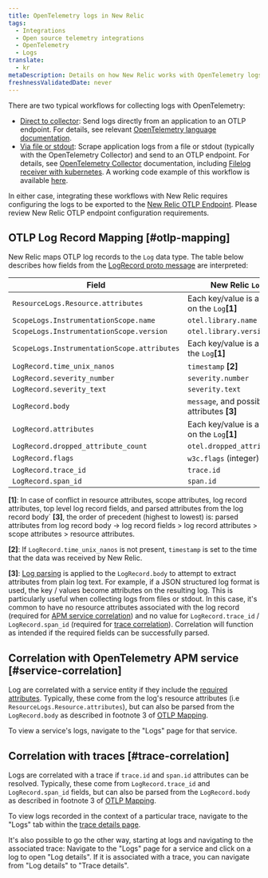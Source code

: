 ```yaml
---
title: OpenTelemetry logs in New Relic
tags:
  - Integrations
  - Open source telemetry integrations
  - OpenTelemetry
  - Logs
translate:
  - kr
metaDescription: Details on how New Relic works with OpenTelemetry logs
freshnessValidatedDate: never
---
```


There are two typical workflows for collecting logs with OpenTelemetry:

- [Direct to collector](https://opentelemetry.io/docs/specs/otel/logs/#direct-to-collector): Send logs directly from an application to an OTLP endpoint. For details, see relevant [OpenTelemetry language documentation](https://opentelemetry.io/docs/languages/).
- [Via file or stdout](https://opentelemetry.io/docs/specs/otel/logs/#via-file-or-stdout-logs): Scrape application logs from a file or stdout (typically with the OpenTelemetry Collector) and send to an OTLP endpoint. For details, see [OpenTelemetry Collector](https://opentelemetry.io/docs/collector/) documentation, including [Filelog receiver with kubernetes](https://opentelemetry.io/docs/kubernetes/collector/components/#filelog-receiver). A working code example of this workflow is available [here](https://github.com/newrelic/newrelic-opentelemetry-examples/tree/main/other-examples/java/logs-in-context-log4j2).

In either case, integrating these workflows with New Relic requires configuring the logs to be exported to the [New Relic OTLP Endpoint](/docs/more-integrations/open-source-telemetry-integrations/opentelemetry/best-practices/opentelemetry-otlp). Please review New Relic OTLP endpoint configuration requirements.

## OTLP Log Record Mapping [#otlp-mapping]

New Relic maps OTLP log records to the `Log` data type. The table below describes how fields from the [LogRecord proto message](https://github.com/open-telemetry/opentelemetry-proto/blob/main/opentelemetry/proto/logs/v1/logs.proto) are interpreted:

| Field                                       | New Relic `Log` field                              |
|---------------------------------------------|----------------------------------------------------|
| `ResourceLogs.Resource.attributes`          | Each key/value is an attribute on the `Log`**[1]** |
| `ScopeLogs.InstrumentationScope.name `      | `otel.library.name`                                |
| `ScopeLogs.InstrumentationScope.version`    | `otel.library.version`                             |
| `ScopeLogs.InstrumentationScope.attributes` | Each key/value is an attribute the `Log`**[1]**    |
| `LogRecord.time_unix_nanos`                 | `timestamp` **[2]**                                |
| `LogRecord.severity_number`                 | `severity.number`                                  |
| `LogRecord.severity_text`                   | `severity.text`                                    |
| `LogRecord.body`                            | `message`, and possibly parsed attributes **[3]**  |
| `LogRecord.attributes`                      | Each key/value is an attribute on the `Log`**[1]** |
| `LogRecord.dropped_attribute_count`         | `otel.dropped_attributes_count`                    |
| `LogRecord.flags`                           | `w3c.flags` (integer)                              |
| `LogRecord.trace_id`                        | `trace.id`                                         |
| `LogRecord.span_id`                         | `span.id`                                          |

**[1]**: In case of conflict in resource attributes, scope attributes, log record attributes, top level log record fields, and parsed attributes from the log record body` **[3]**, the order of precedent (highest to lowest) is: parsed attributes from log record body -> log record fields > log record attributes > scope attributes > resource attributes.

**[2]**: If `LogRecord.time_unix_nanos` is not present, `timestamp` is set to the time that the data was received by New Relic.

**[3]**: [Log parsing](/docs/logs/ui-data/parsing/) is applied to the `LogRecord.body` to attempt to extract attributes from plain log text. For example, if a JSON structured log format is used, the key / values become attributes on the resulting log. This is particularly useful when collecting logs from files or stdout. In this case, it's common to have no resource attributes associated with the log record (required for [APM service correlation](#service-correlation)) and no value for `LogRecord.trace_id` / `LogRecord.span_id` (required for [trace correlation](#trace-correlation)). Correlation will function as intended if the required fields can be successfully parsed.

## Correlation with OpenTelemetry APM service [#service-correlation]

Log are correlated with a service entity if they include the [required attributes](/docs/more-integrations/open-source-telemetry-integrations/opentelemetry/best-practices/opentelemetry-best-practices-resources/#required-attributes). Typically, these come from the log's resource attributes (i.e `ResourceLogs.Resource.attributes`), but can also be parsed from the `LogRecord.body` as described in footnote 3 of [OTLP Mapping](#otlp-mapping).

To view a service's logs, navigate to the "Logs" page for that service.

## Correlation with traces [#trace-correlation]

Logs are correlated with a trace if `trace.id` and `span.id` attributes can be resolved. Typically, these come from `LogRecord.trace_id` and `LogRecord.span_id` fields, but can also be parsed from the `LogRecord.body` as described in footnote 3 of [OTLP Mapping](#otlp-mapping).

To view logs recorded in the context of a particular trace, navigate to the "Logs" tab within the [trace details page](/docs/distributed-tracing/ui-data/trace-details/).

It's also possible to go the other way, starting at logs and navigating to the associated trace: Navigate to the "Logs" page for a service and click on a log to open "Log details". If it is associated with a trace, you can navigate from "Log details" to "Trace details".
